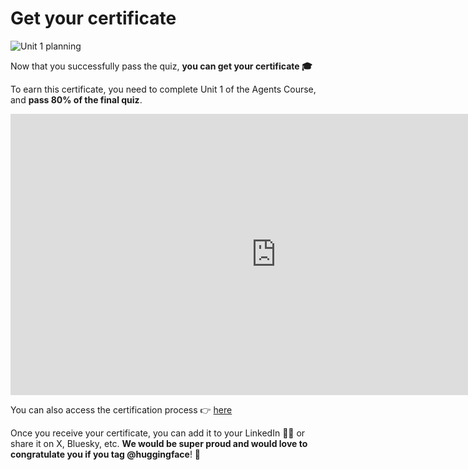 # Get your certificate

<img src="https://huggingface.co/datasets/agents-course/course-images/resolve/main/en/unit1/whiteboard-unit1sub5DONE.jpg" alt="Unit 1 planning"/>

Now that you successfully pass the quiz, **you can get your certificate 🎓**

To earn this certificate, you need to complete Unit 1 of the Agents Course, and **pass 80% of the final quiz**.



<iframe
	src="https://agents-course-unit1-certification-app.hf.space"
	frameborder="0"
	width="850"
	height="450"
></iframe>

You can also access the certification process 👉 [here](https://huggingface.co/spaces/agents-course/unit1-certification-app)

Once you receive your certificate, you can add it to your LinkedIn 🧑‍💼 or share it on X, Bluesky, etc. **We would be super proud and would love to congratulate you if you tag @huggingface**! 🤗
